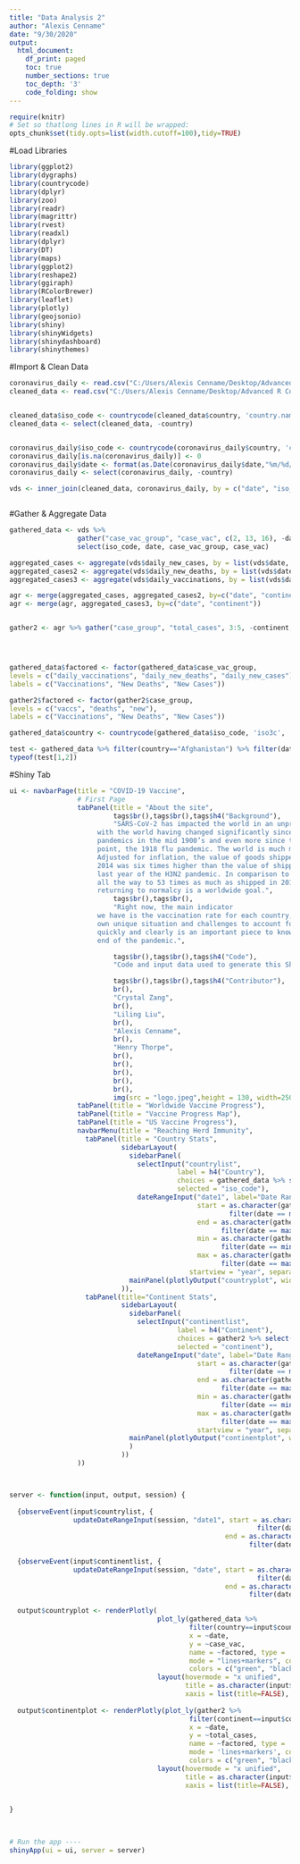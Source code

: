 ```yaml
---
title: "Data Analysis 2"
author: "Alexis Cenname"
date: "9/30/2020"
output:
  html_document:
    df_print: paged
    toc: true
    number_sections: true
    toc_depth: '3'
    code_folding: show
---
```


```r
require(knitr)
# Set so thatlong lines in R will be wrapped:
opts_chunk$set(tidy.opts=list(width.cutoff=100),tidy=TRUE)
```

#Load Libraries

```r
library(ggplot2)
library(dygraphs)
library(countrycode)
library(dplyr)
library(zoo)
library(readr)
library(magrittr)
library(rvest)
library(readxl)
library(dplyr)
library(DT)
library(maps)
library(ggplot2)
library(reshape2)
library(ggiraph)
library(RColorBrewer)
library(leaflet)
library(plotly)
library(geojsonio)
library(shiny)
library(shinyWidgets)
library(shinydashboard)
library(shinythemes)


```


#Import & Clean Data

```r
coronavirus_daily <- read.csv("C:/Users/Alexis Cenname/Desktop/Advanced R Computing/biost2094_project/data/coronavirus_daily.csv")
cleaned_data <- read.csv("C:/Users/Alexis Cenname/Desktop/Advanced R Computing/biost2094_project/data/clean_3.csv")


cleaned_data$iso_code <- countrycode(cleaned_data$country, 'country.name','iso3c')
cleaned_data <- select(cleaned_data, -country)


coronavirus_daily$iso_code <- countrycode(coronavirus_daily$country, 'country.name','iso3c')
coronavirus_daily[is.na(coronavirus_daily)] <- 0
coronavirus_daily$date <- format(as.Date(coronavirus_daily$date,"%m/%d/%Y"))
coronavirus_daily <- select(coronavirus_daily, -country)

vds <- inner_join(cleaned_data, coronavirus_daily, by = c("date", "iso_code"))



```

#Gather & Aggregate Data

```r
gathered_data <- vds %>% 
                 gather("case_vac_group", "case_vac", c(2, 13, 16), -date) %>% 
                 select(iso_code, date, case_vac_group, case_vac)

aggregated_cases <- aggregate(vds$daily_new_cases, by = list(vds$date, vds$continent), sum) %>% rename(new = x, date = Group.1, continent = Group.2)
aggregated_cases2 <- aggregate(vds$daily_new_deaths, by = list(vds$date, vds$continent), sum) %>% rename (deaths = x, date = Group.1, continent = Group.2)
aggregated_cases3 <- aggregate(vds$daily_vaccinations, by = list(vds$date, vds$continent), sum) %>% rename(vaccs = x, date = Group.1, continent = Group.2)

agr <- merge(aggregated_cases, aggregated_cases2, by=c("date", "continent"))
agr <- merge(agr, aggregated_cases3, by=c("date", "continent"))


gather2 <- agr %>% gather("case_group", "total_cases", 3:5, -continent, -date) %>% select(continent, date, case_group, total_cases)




gathered_data$factored <- factor(gathered_data$case_vac_group,
levels = c("daily_vaccinations", "daily_new_deaths", "daily_new_cases"),
labels = c("Vaccinations", "New Deaths", "New Cases"))

gather2$factored <- factor(gather2$case_group,
levels = c("vaccs", "deaths", "new"),
labels = c("Vaccinations", "New Deaths", "New Cases"))

gathered_data$country <- countrycode(gathered_data$iso_code, 'iso3c', 'country.name')

test <- gathered_data %>% filter(country=="Afghanistan") %>% filter(date == min(date)) %>% distinct(date)
typeof(test[1,2])


```


#Shiny Tab
```r
ui <- navbarPage(title = "COVID-19 Vaccine",
                 # First Page
                 tabPanel(title = "About the site",
                          tags$br(),tags$br(),tags$h4("Background"),
                          "SARS-CoV-2 has impacted the world in an unprecedented way,
                      with the world having changed significantly since H2N2/H3N2
                      pandemics in the mid 1900’s and even more since the major comparison
                      point, the 1918 flu pandemic. The world is much more global now.
                      Adjusted for inflation, the value of goods shipped internationally in
                      2014 was six times higher than the value of shipped goods in 1969, the
                      last year of the H3N2 pandemic. In comparison to 1919, that number goes
                      all the way to 53 times as much as shipped in 2014 (Beltekian). As such,
                      returning to normalcy is a worldwide goal.",
                          tags$br(),tags$br(),
                          "Right now, the main indicator
                      we have is the vaccination rate for each country, each of which has its
                      own unique situation and challenges to account for, so viewing that data
                      quickly and clearly is an important piece to know how close we are to the
                      end of the pandemic.",

                          tags$br(),tags$br(),tags$h4("Code"),
                          "Code and input data used to generate this Shiny mapping tool are available on ",tags$a(href="https://github.com/czang97/biost2094_project", "Github."),

                          tags$br(),tags$br(),tags$h4("Contributor"),
                          br(),
                          "Crystal Zang",
                          br(),
                          "Liling Liu",
                          br(),
                          "Alexis Cenname",
                          br(),
                          "Henry Thorpe",
                          br(),
                          br(),
                          br(),
                          br(),
                          br(),
                          img(src = "logo.jpeg",height = 130, width=250)),
                 tabPanel(title = "Worldwide Vaccine Progress"),
                 tabPanel(title = "Vaccine Progress Map"),
                 tabPanel(title = "US Vaccine Progress"),
                 navbarMenu(title = "Reaching Herd Immunity",
                   tabPanel(title = "Country Stats",
                            sidebarLayout(
                              sidebarPanel(
                                selectInput("countrylist",
                                          label = h4("Country"),
                                          choices = gathered_data %>% select(country),
                                          selected = "iso_code"),
                                dateRangeInput("date1", label="Date Range:", 
                                               start = as.character(gathered_data %>% filter(country == "Afghanistan") %>%
                                                       filter(date == min(date)) %>% distinct(date)), 
                                               end = as.character(gathered_data %>% filter(country == "Afghanistan") %>%
                                                     filter(date == max(date)) %>% distinct(date)), 
                                               min = as.character(gathered_data %>%  
                                                     filter(date == min(date)) %>% distinct(date)), 
                                               max = as.character(gathered_data %>% 
                                                     filter(date == max(date)) %>% distinct(date)), 
                                             startview = "year", separator = " - ")),
                              mainPanel(plotlyOutput("countryplot", width = "100%", height = "100%"))
                            )),
                   tabPanel(title="Continent Stats",
                            sidebarLayout(
                              sidebarPanel(
                                selectInput("continentlist",
                                          label = h4("Continent"),
                                          choices = gather2 %>% select(continent),
                                          selected = "continent"),
                                dateRangeInput("date", label="Date Range:", 
                                               start = as.character(gather2 %>% filter(continent == "Europe") %>%
                                                       filter(date == min(date)) %>% distinct(date)), 
                                               end = as.character(gather2 %>% filter(continent == "Europe") %>%
                                                     filter(date == max(date)) %>% distinct(date)), 
                                               min = as.character(gather2 %>%  
                                                     filter(date == min(date)) %>% distinct(date)), 
                                               max = as.character(gather2 %>% 
                                                     filter(date == max(date)) %>% distinct(date)), 
                                               startview = "year", separator = " - ")),
                              mainPanel(plotlyOutput("continentplot", width = "100%", height = "100%")
                              )
                            ))
                 ))



server <- function(input, output, session) {
  
  {observeEvent(input$countrylist, {
                updateDateRangeInput(session, "date1", start = as.character(gathered_data %>% filter(country==input$countrylist) %>%
                                                              filter(date == min(date)) %>% distinct(date)), 
                                                      end = as.character(gathered_data %>% filter(country==input$countrylist) %>%
                                                            filter(date == max(date)) %>% distinct(date)))})}
  
  {observeEvent(input$continentlist, {
                updateDateRangeInput(session, "date", start = as.character(gather2 %>% filter(continent==input$continentlist) %>%
                                                              filter(date == min(date)) %>% distinct(date)), 
                                                      end = as.character(gather2 %>% filter(continent==input$continentlist) %>%
                                                            filter(date == max(date)) %>% distinct(date)))})}

  output$countryplot <- renderPlotly(
                                     plot_ly(gathered_data %>% 
                                             filter(country==input$countrylist, date>=input$date1[1] & date<=input$date1[2], case_vac != 0),
                                             x = ~date, 
                                             y = ~case_vac, 
                                             name = ~factored, type = 'scatter', 
                                             mode = "lines+markers", color=~factored, 
                                             colors = c("green", "black", "red")) %>%
                                     layout(hovermode = "x unified",
                                            title = as.character(input$countrylist),
                                            xaxis = list(title=FALSE), yaxis = list(title="log(Number of People)", type="log", 
                                                                                    tickmode="auto", nticks = 3)))
  output$continentplot <- renderPlotly(plot_ly(gather2 %>% 
                                             filter(continent==input$continentlist, date>=input$date[1] & date<=input$date[2],total_cases != 0),
                                             x = ~date, 
                                             y = ~total_cases, 
                                             name = ~factored, type = 'scatter', 
                                             mode = 'lines+markers', color=~factored, 
                                             colors = c("green", "black", "red")) %>%
                                     layout(hovermode = "x unified",
                                            title = as.character(input$continentlist),
                                            xaxis = list(title=FALSE), yaxis = list(title="log(Number of People)", type="log",
                                                                                    tickmode="auto", nticks = 6)))

}
                                        


# Run the app ----
shinyApp(ui = ui, server = server)



                                          

```


